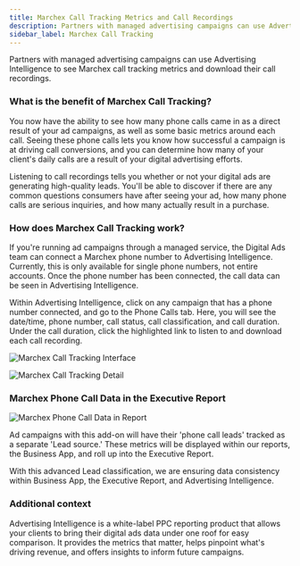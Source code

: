 ```yaml
---
title: Marchex Call Tracking Metrics and Call Recordings
description: Partners with managed advertising campaigns can use Advertising Intelligence to see Marchex call tracking metrics and download call recordings.
sidebar_label: Marchex Call Tracking
---
```


Partners with managed advertising campaigns can use Advertising Intelligence to see Marchex call tracking metrics and download their call recordings.

### What is the benefit of Marchex Call Tracking?

You now have the ability to see how many phone calls came in as a direct result of your ad campaigns, as well as some basic metrics around each call. Seeing these phone calls lets you know how successful a campaign is at driving call conversions, and you can determine how many of your client's daily calls are a result of your digital advertising efforts.

Listening to call recordings tells you whether or not your digital ads are generating high-quality leads. You'll be able to discover if there are any common questions consumers have after seeing your ad, how many phone calls are serious inquiries, and how many actually result in a purchase.

### How does Marchex Call Tracking work? 

If you're running ad campaigns through a managed service, the Digital Ads team can connect a Marchex phone number to Advertising Intelligence. Currently, this is only available for single phone numbers, not entire accounts. Once the phone number has been connected, the call data can be seen in Advertising Intelligence.

Within Advertising Intelligence, click on any campaign that has a phone number connected, and go to the Phone Calls tab. Here, you will see the date/time, phone number, call status, call classification, and call duration. Under the call duration, click the highlighted link to listen to and download each call recording.

![Marchex Call Tracking Interface](./img/marchex-call-tracking-1.jpg)

![Marchex Call Tracking Detail](./img/marchex-call-tracking-2.jpg)

### Marchex Phone Call Data in the Executive Report

![Marchex Phone Call Data in Report](./img/marchex-call-tracking-3.jpg)

Ad campaigns with this add-on will have their 'phone call leads' tracked as a separate 'Lead source.' These metrics will be displayed within our reports, the Business App, and roll up into the Executive Report.

With this advanced Lead classification, we are ensuring data consistency within Business App, the Executive Report, and Advertising Intelligence.

### Additional context

Advertising Intelligence is a white-label PPC reporting product that allows your clients to bring their digital ads data under one roof for easy comparison. It provides the metrics that matter, helps pinpoint what's driving revenue, and offers insights to inform future campaigns.